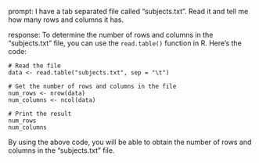 prompt:
I have a tab separated file called "subjects.txt". Read it and tell me how many rows and columns it has. 

response:
To determine the number of rows and columns in the "subjects.txt" file, you can use the `read.table()` function in R. Here's the code:

```
# Read the file
data <- read.table("subjects.txt", sep = "\t")

# Get the number of rows and columns in the file
num_rows <- nrow(data)
num_columns <- ncol(data)

# Print the result
num_rows
num_columns
```

By using the above code, you will be able to obtain the number of rows and columns in the "subjects.txt" file.
